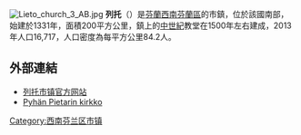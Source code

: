 [[File:Lieto_church_3_AB.jpg|thumb]]
'''列托'''（{{lang-fi|Lieto}}）是[[芬蘭|芬蘭]][[西南芬蘭區|西南芬蘭區]]的市鎮，位於該國南部，始建於1331年，面積200平方公里，鎮上的[[中世紀|中世紀]]教堂在1500年左右建成，2013年人口16,717，人口密度為每平方公里84.2人。

==外部連結==
{{commonscat|Lieto}}
* [http://www.lieto.fi/ 列托市镇官方网站] {{Wayback|url=http://www.lieto.fi/ |date=20041210165439 }} {{fi}} {{sv}} {{en}}
* [http://www.liedonseurakunta.fi/kirkot-ja-tilat/kirkot/pyhan-pietarin-kirkko Pyhän Pietarin kirkko] {{Wayback|url=http://www.liedonseurakunta.fi/kirkot-ja-tilat/kirkot/pyhan-pietarin-kirkko |date=20200928160205 }} {{fi}}

{{Finland-geo-stub}}
[[Category:西南芬兰区市镇|Category:西南芬兰区市镇]]